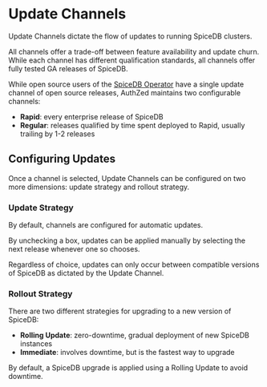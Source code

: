 # Update Channels

Update Channels dictate the flow of updates to running SpiceDB clusters.

All channels offer a trade-off between feature availability and update churn.
While each channel has different qualification standards, all channels offer fully tested GA releases of SpiceDB.

While open source users of the [SpiceDB Operator] have a single update channel of open source releases, AuthZed maintains two configurable channels:

- **Rapid**: every enterprise release of SpiceDB
- **Regular**: releases qualified by time spent deployed to Rapid, usually trailing by 1-2 releases

[SpiceDB Operator]: ../../spicedb/ops/operator

## Configuring Updates

Once a channel is selected, Update Channels can be configured on two more dimensions: update strategy and rollout strategy.

### Update Strategy

By default, channels are configured for automatic updates.

By unchecking a box, updates can be applied manually by selecting the next release whenever one so chooses.

Regardless of choice, updates can only occur between compatible versions of SpiceDB as dictated by the Update Channel.

### Rollout Strategy

There are two different strategies for upgrading to a new version of SpiceDB:

- **Rolling Update**: zero-downtime, gradual deployment of new SpiceDB instances
- **Immediate**: involves downtime, but is the fastest way to upgrade

By default, a SpiceDB upgrade is applied using a Rolling Update to avoid downtime.
